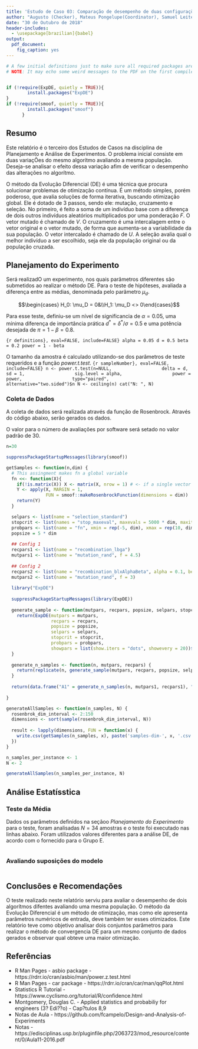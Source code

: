 ```yaml
---
title: 'Estudo de Caso 03: Comparação de desempenho de duas configurações de um algoritmo de otimização'
author: "Augusto (Checker), Mateus Pongelupe(Coordinator), Samuel Leite(Recorder)"
date: "30 de Outubro de 2018"
header-includes:
  - \usepackage[brazilian]{babel}
output:
  pdf_document: 
    fig_caption: yes
---
```


```r
# A few initial definitions just to make sure all required packages are installed. Change as needed.
# NOTE: It may echo some weird messages to the PDF on the first compile (package installation messages). Run twice and the problem will (hopefully) go away.


if (!require(ExpDE, quietly = TRUE)){
        install.packages("ExpDE")
}
if (!require(smoof, quietly = TRUE)){
        install.packages("smoof")
      }
```
## Resumo
Este relatório é o terceiro dos Estudos de Casos na disciplina de Planejamento e Análise de Experimentos. O problema inicial consiste em duas variaçÕes do mesmo algorítmo avaliando a mesma população. Deseja-se analisar o efeito dessa variação afim de verificar o desempenho das alterações no algorítmo.

O método da Evolução Diferencial (DE) é uma técnica que procura solucionar problemas de otimização contínua. É um método simples, porém poderoso, que avalia soluções de forma iterativa, buscando otimização global. Ele é dotado de 3 passos, sendo ele: mutação, cruzamento e seleção. No primeiro, é feito a soma de um indivíduo base com a diferença de dois outros indivíduos aleatórios multiplicados por uma ponderação $F$. O vetor mutado é chamado de $V$. O cruzamento é uma intercalagem entre o vetor original e o vetor mutado, de forma que aumenta-se a variabilidade da sua população. O vetor intercalado é chamado de $U$. A seleção avalia qual o melhor indivíduo a ser escolhido, seja ele da população original ou da população cruzada. 

## Planejamento do Experimento

Será realizadO um experimento, nos quais parâmetros diferentes são submetidos ao realizar o método DE. Para o teste de hipóteses, avaliada a diferença entre as médias, denominada pelo parâmetro $\mu_d$.

$$\begin{cases} H_0: \mu_D = 0&\\H_1: \mu_D <> 0\end{cases}$$

Para esse teste, definiu-se um nível de significancia de $\alpha=0.05$, uma mínima diferença de importância prática $d^* =\delta^*/\sigma= 0.5$ e uma potência desejada de $\pi = 1 - \beta = 0.8$.

```{r definitions}, eval=FALSE, include=FALSE}
alpha = 0.05
d = 0.5
beta = 0.2
power = 1 - beta
```

O tamanho da amostra é calculado utilizando-se dos parâmetros de teste requeridos e a função *power.t.test*. 
```{r sampleNumber}, eval=FALSE, include=FALSE}
n <- power.t.test(n=NULL,
                  delta = d,
                  sd = 1,
                  sig.level = alpha,
                  power = power,
                  type="paired",
                  alternative="two.sided")$n
N <- ceiling(n)
cat("N: ", N)
```

### Coleta de Dados

A coleta de dados será realizada através da função de Rosenbrock. Através do código abaixo, serão gerados os dados. 

O valor para o número de avaliações por software será setado no valor padrão de 30.

```r
n=30

suppressPackageStartupMessages(library(smoof))

getSamples <- function(n,dim) {
  # This assingment makes fn a global variable
  fn <<- function(X){
    if(!is.matrix(X)) X <- matrix(X, nrow = 1) # <- if a single vector is passed as X
    Y <- apply(X, MARGIN = 1,
               FUN = smoof::makeRosenbrockFunction(dimensions = dim))
    return(Y)
  }

  selpars <- list(name = "selection_standard")
  stopcrit <- list(names = "stop_maxeval", maxevals = 5000 * dim, maxiter = 100 * dim)
  probpars <- list(name = "fn", xmin = rep(-5, dim), xmax = rep(10, dim))
  popsize = 5 * dim
  
  ## Config 1
  recpars1 <- list(name = "recombination_lbga")
  mutpars1 <- list(name = "mutation_rand", f = 4.5)
  
  ## Config 2
  recpars2 <- list(name = "recombination_blxAlphaBeta", alpha = 0.1, beta = 0.4)
  mutpars2 <- list(name = "mutation_rand", f = 3)
  
  library("ExpDE")
  
  suppressPackageStartupMessages(library(ExpDE))
  
  generate_sample <- function(mutpars, recpars, popsize, selpars, stopcrit, probpars) {
    return(ExpDE(mutpars = mutpars,
                 recpars = recpars,
                 popsize = popsize,
                 selpars = selpars,
                 stopcrit = stopcrit,
                 probpars = probpars,
                 showpars = list(show.iters = "dots", showevery = 20))$Fbest);
  }
  
  generate_n_samples <- function(n, mutpars, recpars) {
    return(replicate(n, generate_sample(mutpars, recpars, popsize, selpars, stopcrit, probpars)))
  }
  
  return(data.frame("A1" = generate_n_samples(n, mutpars1, recpars1), "A2" =  generate_n_samples(n, mutpars1, recpars2), "dim" = dim))
   
}

generateAllSamples <- function(n_samples, N) {
  rosenbrok_dim_interval <- 2:150
  dimensions <- sort(sample(rosenbrok_dim_interval, N))
  
  result <- lapply(dimensions, FUN = function(x) {
    write.csv(getSamples(n_samples, x), paste('samples-dim-', x, '.csv', sep = ''))
  })
}

n_samples_per_instance <- 1
N <- 2

generateAllSamples(n_samples_per_instance, N)

```


## Análise Estatísstica

### Teste da Média

Dados os parâmetros definidos na seçãoo *Planejamento do Experimento* para o teste, foram analisadas $N=34$ amostras e o teste foi executado nas linhas abaixo. Foram utilizados valores diferentes para a análise DE, de acordo com o fornecido para o Grupo E. 
```r

```


### Avaliando suposições do modelo

```r

```



## Conclusões e Recomendações

O teste realizado neste relatório serviu para avaliar o desempenho de dois algorítmos difentes avaliando uma mesma população. O método da Evolução Diferencial é um método de otimização, mas como ele apresenta parâmetros numéricos de entrada, deve também ter esses otimizados. Este relatório teve como objetivo analisar dois conjuntos parâmetros para realizar o método de convergencia DE para um mesmo conjunto de dados gerados e observar qual obteve uma maior otimização. 



## Referências
- R Man Pages - asbio package - https://rdrr.io/cran/asbio/man/power.z.test.html
- R Man Pages - car package - https://rdrr.io/cran/car/man/qqPlot.html
- Statistics R Tutorial - https://www.cyclismo.org/tutorial/R/confidence.html
- Montgomery, Douglas C. - Applied statistics and probabiliy for engineers (3? Edi??o) - Cap?tulos 8,9
- Notas de Aula - https://github.com/fcampelo/Design-and-Analysis-of-Experiments
- Notas - https://edisciplinas.usp.br/pluginfile.php/2063723/mod_resource/content/0/Aula11-2016.pdf